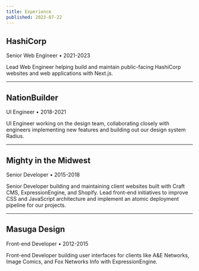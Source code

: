 ```yaml
---
title: Experience
published: 2023-07-22
---
```


## HashiCorp

<span>Senior Web Engineer &bull; 2021-2023</span>

Lead Web Engineer helping build and maintain public-facing HashiCorp websites and web applications with Next.js.

---

## NationBuilder

<span>UI Engineer &bull; 2018-2021</span>

UI Engineer working on the design team, collaborating closely with engineers implementing new features and building out our design system Radius.

---

## Mighty in the Midwest

<span>Senior Developer &bull; 2015-2018</span>

Senior Developer building and maintaining client websites built with Craft CMS, ExpressionEngine, and Shopify. Lead front-end initiatives to improve CSS and JavaScript architecture and implement an atomic deployment pipeline for our projects.

---

## Masuga Design

<span>Front-end Developer &bull; 2012-2015</span>

Front-end Developer building user interfaces for clients like A&E Networks, Image Comics, and Fox Networks Info with ExpressionEngine.
